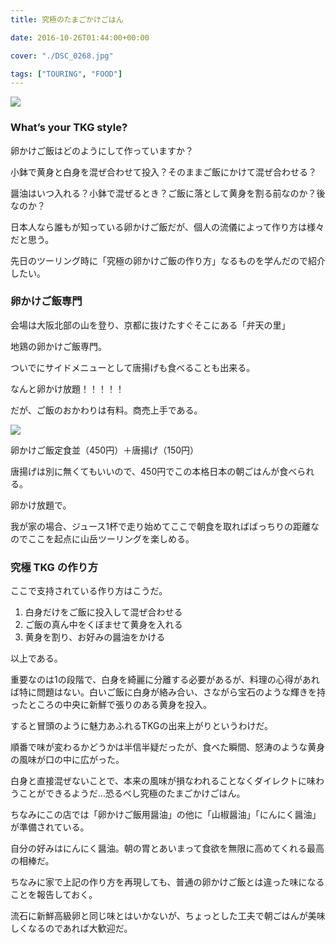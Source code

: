 ---
title: 究極のたまごかけごはん

date: 2016-10-26T01:44:00+00:00

cover: "./DSC_0268.jpg"

tags: ["TOURING", "FOOD"]
---

![ ](./DSC_0268.jpg)

### What&#8217;s your TKG style?

卵かけご飯はどのようにして作っていますか？

小鉢で黄身と白身を混ぜ合わせて投入？そのままご飯にかけて混ぜ合わせる？

醤油はいつ入れる？小鉢で混ぜるとき？ご飯に落として黄身を割る前なのか？後なのか？

日本人なら誰もが知っている卵かけご飯だが、個人の流儀によって作り方は様々だと思う。

先日のツーリング時に「究極の卵かけご飯の作り方」なるものを学んだので紹介したい。

### 卵かけご飯専門

会場は大阪北部の山を登り、京都に抜けたすぐそこにある「弁天の里」

地鶏の卵かけご飯専門。

ついでにサイドメニューとして唐揚げも食べることも出来る。

なんと卵かけ放題！！！！！

だが、ご飯のおかわりは有料。商売上手である。

![ ](./DSC_0267.jpg)

卵かけご飯定食並（450円）＋唐揚げ（150円）

唐揚げは別に無くてもいいので、450円でこの本格日本の朝ごはんが食べられる。

卵かけ放題で。

我が家の場合、ジュース1杯で走り始めてここで朝食を取ればばっちりの距離なのでここを起点に山岳ツーリングを楽しめる。

### 究極 TKG の作り方

ここで支持されている作り方はこうだ。

1. 白身だけをご飯に投入して混ぜ合わせる
2. ご飯の真ん中をくぼませて黄身を入れる
3. 黄身を割り、お好みの醤油をかける

以上である。

重要なのは1の段階で、白身を綺麗に分離する必要があるが、料理の心得があれば特に問題はない。白いご飯に白身が絡み合い、さながら宝石のような輝きを持ったところの中央に新鮮で張りのある黄身を投入。

すると冒頭のように魅力あふれるTKGの出来上がりというわけだ。

順番で味が変わるかどうかは半信半疑だったが、食べた瞬間、怒涛のような黄身の風味が口の中に広がった。

白身と直接混ぜないことで、本来の風味が損なわれることなくダイレクトに味わうことができるようだ…恐るべし究極のたまごかけごはん。

ちなみにこの店では「卵かけご飯用醤油」の他に「山椒醤油」「にんにく醤油」が準備されている。

自分の好みはにんにく醤油。朝の胃とあいまって食欲を無限に高めてくれる最高の相棒だ。

ちなみに家で上記の作り方を再現しても、普通の卵かけご飯とは違った味になることを報告しておく。

流石に新鮮高級卵と同じ味とはいかないが、ちょっとした工夫で朝ごはんが美味しくなるのであれば大歓迎だ。

<Amzn asin="B006GLLSK8" />
